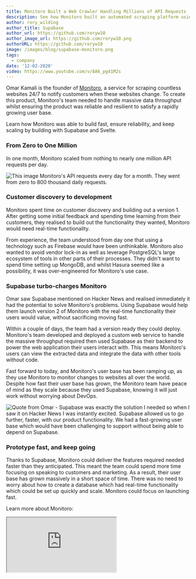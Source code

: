 ```yaml
---
title: Monitoro Built a Web Crawler Handling Millions of API Requests
description: See how Monitoro built an automated scraping platform using Supabase.
author: rory_wilding
author_title: Supabase
author_url: https://github.com/roryw10
author_image_url: https://github.com/roryw10.png
authorURL: https://github.com/roryw10
image: /images/blog/supabase-monitoro.png
tags:
  - company
date: '12-02-2020'
video: https://www.youtube.com/v/8A6_pg41M2s
---
```


Omar Kamali is the founder of [Monitoro](https://www.monitoro.xyz/), a service for scraping countless websites 24/7 to notify customers when these websites change. To create this product, Monitoro's team needed to handle massive data throughput whilst ensuring the product was reliable and resilient to satisfy a rapidly growing user base.

Learn how Monitoro was able to build fast, ensure reliability, and keep scaling by building with Supabase and Svelte.

### From Zero to One Million

In one month, Monitoro scaled from nothing to nearly one million API requests per day.

![This image Monitoro's API requests every day for a month. They went from zero to 800 thousand daily requests.](/images/blog/monitoro-requests.png)

### Customer discovery to development

Monitoro spent time on customer discovery and building out a version 1. After getting some initial feedback and spending time learning from their customers, they realised to build out the functionality they wanted, Monitoro would need real-time functionality.

From experience, the team understood from day one that using a technology such as Firebase would have been unthinkable. Monitoro also wanted to avoid vendor lock-in as well as leverage PostgreSQL's large ecosystem of tools in other parts of their processes. They didn't want to spend time setting up MongoDB, and whilst Hasura seemed like a possibility, it was over-engineered for Monitoro's use case.

### Supabase turbo-charges Monitoro

Omar saw Supabase mentioned on Hacker News and realised immediately it had the potential to solve Monitoro's problems. Using Supabase would help them launch version 2 of Monitoro with the real-time functionality their users would value, without sacrificing moving fast.

Within a couple of days, the team had a version ready they could deploy. Monitoro's team developed and deployed a custom web service to handle the massive throughput required then used Supabase as their backend to power the web application their users interact with. This means Monitoro's users can view the extracted data and integrate the data with other tools without code.

Fast forward to today, and Monitoro's user base has been ramping up, as they use Monitoro to monitor changes to websites all over the world. Despite how fast their user base has grown, the Monitoro team have peace of mind as they scale because they used Supabase, knowing it will just work without worrying about DevOps.

![Quote from Omar - Supabase was exactly the solution I needed so when I saw it on Hacker News I was instantly excited. Supabase allowed us to go further, faster, with our product functionality. We had a fast-growing user base which would have been challenging to support without being able to depend on Supabase.](/images/blog/omar-monitoro.png)

### Prototype fast, and keep going

Thanks to Supabase, Monitoro could deliver the features required needed faster than they anticipated. This meant the team could spend more time focusing on speaking to customers and marketing. As a result, their user base has grown massively in a short space of time. There was no need to worry about how to create a database which had real-time functionality which could be set up quickly and scale. Monitoro could focus on launching fast.

Learn more about Monitoro:

<div className="video-container">
  <iframe
    className="w-full video-with-border"
    src="https://www.youtube-nocookie.com/embed/8A6_pg41M2s"
    frameBorder="1"
    allow="accelerometer; autoplay; clipboard-write; encrypted-media; gyroscope; picture-in-picture"
    allowFullScreen
  ></iframe>
</div>
